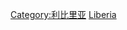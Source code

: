 {{Commons category|Subdivisions of Liberia}}
{{Catmore}}

[[Category:利比里亚|Category:利比里亚]]
[[Category:非洲國家行政區劃|Liberia]]